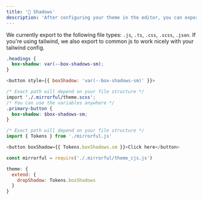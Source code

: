 ```yaml
---
title: '👻 Shadows'
description: 'After configuring your theme in the editor, you can export shadows to be used by your app.'
---
```


We currently export to the following file types: `.js`, `.ts`, `.css`, `.scss`, `.json`. If you're using tailwind, we also export to common js to work nicely with your tailwind config.

<CodeGroup>

```css CSS
.headings {
  box-shadow: var(--box-shadows-sm);
}
```

```javascript 
<button style={{ boxShadow: 'var(--box-shadows-sm)' }}>
```

```scss SCSS
/* Exact path will depend on your file structure */
import './.mirrorful/theme.scss';
/* You can use the variables anywhere */
.primary-button {
  box-shadow: $box-shadows-sm;
}
```

```javascript Javascript / Typescript
/* Exact path will depend on your file structure */
import { Tokens } from './mirrorful.js'

<button boxShadow={{ Tokens.boxShadows.sm }}>Click here</button>
```

```javascript Tailwind
const mirrorful = require('./.mirrorful/theme_cjs.js')

theme: {
  extend: {
    dropShadow: Tokens.boxShadows
  }
}
```
</CodeGroup>
